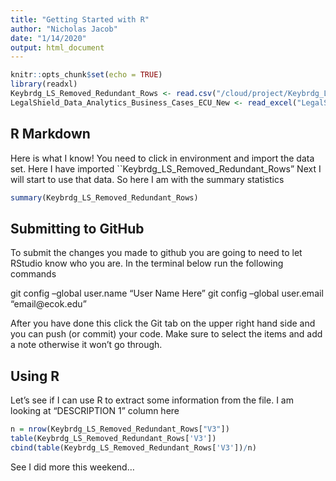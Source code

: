 ```yaml
---
title: "Getting Started with R"
author: "Nicholas Jacob"
date: "1/14/2020"
output: html_document
---
```


```r
knitr::opts_chunk$set(echo = TRUE)
library(readxl)
Keybrdg_LS_Removed_Redundant_Rows <- read.csv("/cloud/project/Keybrdg_LS_Removed_Redundant_Rows.csv", header=FALSE)
LegalShield_Data_Analytics_Business_Cases_ECU_New <- read_excel("LegalShield Data Analytics Business Cases - ECU_New.xlsx")
```

## R Markdown

Here is what I know!  You need to click in environment and import the data set.  Here I have imported ``Keybrdg_LS_Removed_Redundant_Rows"  Next I will start to use that data.  So here I am with the summary statistics

```r
summary(Keybrdg_LS_Removed_Redundant_Rows)
```

## Submitting to GitHub

To submit the changes you made to github you are going to need to let RStudio know who you are.  In the terminal below run the following commands

git config --global user.name "User Name Here"
git config --global user.email "email@ecok.edu"

After you have done this click the Git tab on the upper right hand side and you can push (or commit) your code.  Make sure to select the items and add a note otherwise it won't go through.


## Using R

Let's see if I can use R to extract some information from the file.  I am looking at "DESCRIPTION 1" column here

```r
n = nrow(Keybrdg_LS_Removed_Redundant_Rows["V3"])
table(Keybrdg_LS_Removed_Redundant_Rows['V3'])
cbind(table(Keybrdg_LS_Removed_Redundant_Rows['V3'])/n)
```

See I did more this weekend... 
